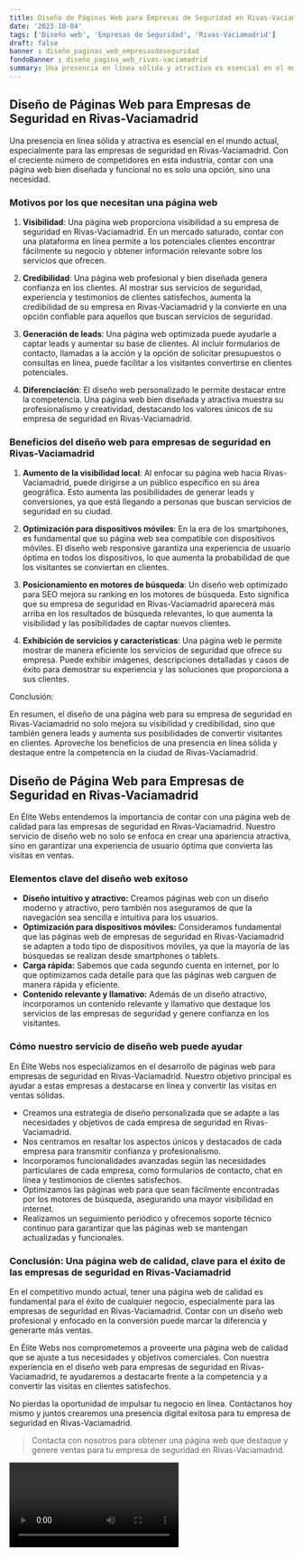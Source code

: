 ```yaml
---
title: Diseño de Páginas Web para Empresas de Seguridad en Rivas-Vaciamadrid
date: '2023-10-04'
tags: ['Diseño web', 'Empresas de Seguridad', 'Rivas-Vaciamadrid']
draft: false
banner : diseño_paginas_web_empresasdeseguridad
fondoBanner : diseño_pagina_web_rivas-vaciamadrid
summary: Una presencia en línea sólida y atractiva es esencial en el mundo actual, especialmente para las empresas de seguridad en RivasVaciamadrid. Con el creciente número de competidores en esta industria, contar con una página web bien diseñada y funcional no es solo una opción, sino una necesidad.
---
```


## Diseño de Páginas Web para Empresas de Seguridad en Rivas-Vaciamadrid

Una presencia en línea sólida y atractiva es esencial en el mundo actual, especialmente para las empresas de seguridad en Rivas-Vaciamadrid. Con el creciente número de competidores en esta industria, contar con una página web bien diseñada y funcional no es solo una opción, sino una necesidad.

### Motivos por los que necesitan una página web

1. **Visibilidad**: Una página web proporciona visibilidad a su empresa de seguridad en Rivas-Vaciamadrid. En un mercado saturado, contar con una plataforma en línea permite a los potenciales clientes encontrar fácilmente su negocio y obtener información relevante sobre los servicios que ofrecen.

2. **Credibilidad**: Una página web profesional y bien diseñada genera confianza en los clientes. Al mostrar sus servicios de seguridad, experiencia y testimonios de clientes satisfechos, aumenta la credibilidad de su empresa en Rivas-Vaciamadrid y la convierte en una opción confiable para aquellos que buscan servicios de seguridad.

3. **Generación de leads**: Una página web optimizada puede ayudarle a captar leads y aumentar su base de clientes. Al incluir formularios de contacto, llamadas a la acción y la opción de solicitar presupuestos o consultas en línea, puede facilitar a los visitantes convertirse en clientes potenciales.

4. **Diferenciación**: El diseño web personalizado le permite destacar entre la competencia. Una página web bien diseñada y atractiva muestra su profesionalismo y creatividad, destacando los valores únicos de su empresa de seguridad en Rivas-Vaciamadrid.

### Beneficios del diseño web para empresas de seguridad en Rivas-Vaciamadrid

1. **Aumento de la visibilidad local**: Al enfocar su página web hacia Rivas-Vaciamadrid, puede dirigirse a un público específico en su área geográfica. Esto aumenta las posibilidades de generar leads y conversiones, ya que está llegando a personas que buscan servicios de seguridad en su ciudad.

2. **Optimización para dispositivos móviles**: En la era de los smartphones, es fundamental que su página web sea compatible con dispositivos móviles. El diseño web responsive garantiza una experiencia de usuario óptima en todos los dispositivos, lo que aumenta la probabilidad de que los visitantes se conviertan en clientes.

3. **Posicionamiento en motores de búsqueda**: Un diseño web optimizado para SEO mejora su ranking en los motores de búsqueda. Esto significa que su empresa de seguridad en Rivas-Vaciamadrid aparecerá más arriba en los resultados de búsqueda relevantes, lo que aumenta la visibilidad y las posibilidades de captar nuevos clientes.

4. **Exhibición de servicios y características**: Una página web le permite mostrar de manera eficiente los servicios de seguridad que ofrece su empresa. Puede exhibir imágenes, descripciones detalladas y casos de éxito para demostrar su experiencia y las soluciones que proporciona a sus clientes.

Conclusión:

En resumen, el diseño de una página web para su empresa de seguridad en Rivas-Vaciamadrid no solo mejora su visibilidad y credibilidad, sino que también genera leads y aumenta sus posibilidades de convertir visitantes en clientes. Aproveche los beneficios de una presencia en línea sólida y destaque entre la competencia en la ciudad de Rivas-Vaciamadrid.

<GifSeo />

<Cta />

## Diseño de Página Web para Empresas de Seguridad en Rivas-Vaciamadrid

En Élite Webs entendemos la importancia de contar con una página web de calidad para las empresas de seguridad en Rivas-Vaciamadrid. Nuestro servicio de diseño web no solo se enfoca en crear una apariencia atractiva, sino en garantizar una experiencia de usuario óptima que convierta las visitas en ventas. 

### Elementos clave del diseño web exitoso
- **Diseño intuitivo y atractivo:** Creamos páginas web con un diseño moderno y atractivo, pero también nos aseguramos de que la navegación sea sencilla e intuitiva para los usuarios.
- **Optimización para dispositivos móviles:** Consideramos fundamental que las páginas web de empresas de seguridad en Rivas-Vaciamadrid se adapten a todo tipo de dispositivos móviles, ya que la mayoría de las búsquedas se realizan desde smartphones o tablets.
- **Carga rápida:** Sabemos que cada segundo cuenta en internet, por lo que optimizamos cada detalle para que las páginas web carguen de manera rápida y eficiente.
- **Contenido relevante y llamativo:** Además de un diseño atractivo, incorporamos un contenido relevante y llamativo que destaque los servicios de las empresas de seguridad y genere confianza en los visitantes.

### Cómo nuestro servicio de diseño web puede ayudar
En Élite Webs nos especializamos en el desarrollo de páginas web para empresas de seguridad en Rivas-Vaciamadrid. Nuestro objetivo principal es ayudar a estas empresas a destacarse en línea y convertir las visitas en ventas sólidas.

- Creamos una estrategia de diseño personalizada que se adapte a las necesidades y objetivos de cada empresa de seguridad en Rivas-Vaciamadrid.
- Nos centramos en resaltar los aspectos únicos y destacados de cada empresa para transmitir confianza y profesionalismo.
- Incorporamos funcionalidades avanzadas según las necesidades particulares de cada empresa, como formularios de contacto, chat en línea y testimonios de clientes satisfechos.
- Optimizamos las páginas web para que sean fácilmente encontradas por los motores de búsqueda, asegurando una mayor visibilidad en internet.
- Realizamos un seguimiento periódico y ofrecemos soporte técnico continuo para garantizar que las páginas web se mantengan actualizadas y funcionales.

### Conclusión: Una página web de calidad, clave para el éxito de las empresas de seguridad en Rivas-Vaciamadrid

En el competitivo mundo actual, tener una página web de calidad es fundamental para el éxito de cualquier negocio, especialmente para las empresas de seguridad en Rivas-Vaciamadrid. Contar con un diseño web profesional y enfocado en la conversión puede marcar la diferencia y generarte más ventas.

En Élite Webs nos comprometemos a proveerte una página web de calidad que se ajuste a tus necesidades y objetivos comerciales. Con nuestra experiencia en el diseño web para empresas de seguridad en Rivas-Vaciamadrid, te ayudaremos a destacarte frente a la competencia y a convertir las visitas en clientes satisfechos.

No pierdas la oportunidad de impulsar tu negocio en línea. Contáctanos hoy mismo y juntos crearemos una presencia digital exitosa para tu empresa de seguridad en Rivas-Vaciamadrid.

>Contacta con nosotros para obtener una página web que destaque y genere ventas para tu empresa de seguridad en Rivas-Vaciamadrid.

<Video />

<CtaBot job='Empresas de Seguridad' city='Rivas-Vaciamadrid'/>

<Gmaps query='Rivas-Vaciamadrid+españa+maps' />